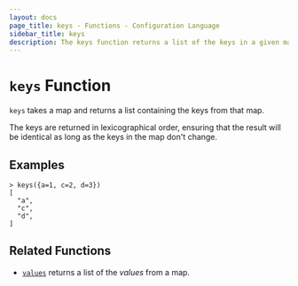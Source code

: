 ```yaml
---
layout: docs
page_title: keys - Functions - Configuration Language
sidebar_title: keys
description: The keys function returns a list of the keys in a given map.
---
```


# `keys` Function

`keys` takes a map and returns a list containing the keys from that map.

The keys are returned in lexicographical order, ensuring that the result will
be identical as long as the keys in the map don't change.

## Examples

```shell-session
> keys({a=1, c=2, d=3})
[
  "a",
  "c",
  "d",
]
```

## Related Functions

- [`values`](/docs/job-specification/hcl2/functions/collection/values) returns a list of the _values_ from a map.
